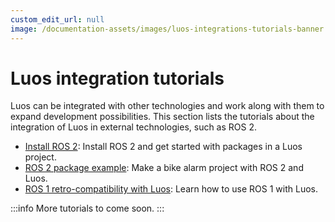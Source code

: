```yaml
---
custom_edit_url: null
image: /documentation-assets/images/luos-integrations-tutorials-banner.png
---
```


# Luos integration tutorials

Luos can be integrated with other technologies and work along with them to expand development possibilities. This section lists the tutorials about the integration of Luos in external technologies, such as ROS 2.

- [Install ROS 2](./install-ros2): Install ROS 2 and get started with packages in a Luos project.
- [ROS 2 package example](./ros2-package-example): Make a bike alarm project with ROS 2 and Luos.
- [ROS 1 retro-compatibility with Luos](./ros1-retrocompatibility): Learn how to use ROS 1 with Luos.

:::info
More tutorials to come soon.
:::
